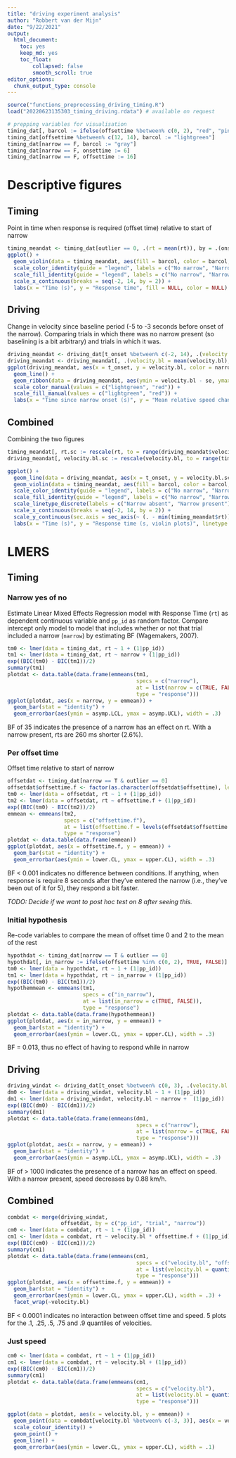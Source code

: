 ```yaml
---
title: "driving experiment analysis"
author: "Robbert van der Mijn"
date: "9/22/2021"
output: 
  html_document: 
    toc: yes
    keep_md: yes
    toc_float: 
        collapsed: false
        smooth_scroll: true
editor_options: 
  chunk_output_type: console
---
```


```r
source("functions_preprocessing_driving_timing.R")
load("20220623135303_timing_driving.rdata") # available on request

# prepping variables for visualisation
timing_dat[, barcol := ifelse(offsettime %between% c(0, 2), "red", "pink")]
timing_dat[offsettime %between% c(12, 14), barcol := "lightgreen"]
timing_dat[narrow == F, barcol := "gray"]
timing_dat[narrow == F, onsettime := 6]
timing_dat[narrow == F, offsettime := 16]
```

# Descriptive figures

## Timing

Point in time when response is required (offset time) relative to start of narrow

```r
timing_meandat <- timing_dat[outlier == 0, .(rt = mean(rt)), by = .(onsettime, offsettime, barcol, pp_id)]
ggplot() +
  geom_violin(data = timing_meandat, aes(fill = barcol, color = barcol, x = offsettime, y = rt, gr = as.factor(offsettime)), alpha = .5) +
  scale_color_identity(guide = "legend", labels = c("No narrow", "Narrow cleared", "Narrow during interval", "Narrow during response")) +
  scale_fill_identity(guide = "legend", labels = c("No narrow", "Narrow cleared", "Narrow during interval", "Narrow during response")) +
  scale_x_continuous(breaks = seq(-2, 14, by = 2)) +
  labs(x = "Time (s)", y = "Response time", fill = NULL, color = NULL)
```

## Driving

Change in velocity since baseline period (-5 to -3 seconds before onset of the narrow). Comparing trials in which there was no narrow present (so baselining is a bit arbitrary) and trials in which it was.

```r
driving_meandat <- driving_dat[t_onset %between% c(-2, 14), .(velocity.bl = mean(velocity.bl)), by = .(t_onset, narrow, pp_id)]
driving_meandat <- driving_meandat[, .(velocity.bl = mean(velocity.bl), se = sd(velocity.bl)/sqrt(.N)), by = .(t_onset, narrow)]
ggplot(driving_meandat, aes(x = t_onset, y = velocity.bl, color = narrow)) +
  geom_line() +
  geom_ribbon(data = driving_meandat, aes(ymin = velocity.bl - se, ymax = velocity.bl + se, fill = narrow, x = t_onset), color = NA, alpha = .1) +
  scale_color_manual(values = c("lightgreen", "red")) +
  scale_fill_manual(values = c("lightgreen", "red")) +
  labs(x = "Time since narrow onset (s)", y = "Mean relative speed change (km/h)")
```

## Combined

Combining the two figures

```r
timing_meandat[, rt.sc := rescale(rt, to = range(driving_meandat$velocity.bl))]
driving_meandat[, velocity.bl.sc := rescale(velocity.bl, to = range(timing_meandat$rt))]

ggplot() +
  geom_line(data = driving_meandat, aes(x = t_onset, y = velocity.bl.sc, linetype = narrow)) +
  geom_violin(data = timing_meandat, aes(fill = barcol, color = barcol, x = offsettime, y = rt, group = as.factor(offsettime)), alpha = .5) +
  scale_color_identity(guide = "legend", labels = c("No narrow", "Narrow cleared", "Narrow during interval", "Narrow during response")) +
  scale_fill_identity(guide = "legend", labels = c("No narrow", "Narrow cleared", "Narrow during interval", "Narrow during response")) +
  scale_linetype_discrete(labels = c("Narrow absent", "Narrow present")) +
  scale_x_continuous(breaks = seq(-2, 14, by = 2)) +
  scale_y_continuous(sec.axis = sec_axis(~ (. - min(timing_meandat$rt)) / diff(range(timing_meandat$rt)) * diff(range(driving_meandat$velocity.bl)) + min(driving_meandat$velocity.bl), name = "Mean relative speed change (km/h)")) +
  labs(x = "Time (s)", y = "Response time (s, violin plots)", linetype = NULL, fill = NULL, color = NULL)
```

# LMERS

## Timing

### Narrow yes of no

Estimate Linear Mixed Effects Regression model with Response Time (```rt```) as dependent continuous variable and ```pp_id``` as random factor. Compare intercept only model to model that includes whether or not that trial included a narrow (```narrow```) by estimating BF (Wagemakers, 2007).

```r
tm0 <- lmer(data = timing_dat, rt ~ 1 + (1|pp_id))
tm1 <- lmer(data = timing_dat, rt ~ narrow + (1|pp_id))
exp((BIC(tm0) - BIC(tm1))/2)
summary(tm1)
plotdat <- data.table(data.frame(emmeans(tm1, 
                                         specs = c("narrow"),
                                         at = list(narrow = c(TRUE, FALSE)),
                                         type = "response")))
ggplot(plotdat, aes(x = narrow, y = emmean)) +
  geom_bar(stat = "identity") +
  geom_errorbar(aes(ymin = asymp.LCL, ymax = asymp.UCL), width = .3)
```

BF of 35 indicates the presence of a narrow has an effect on rt. With a narrow present, rts are 260 ms shorter (2.6%). 

### Per offset time 

Offset time relative to start of narrow

```r
offsetdat <- timing_dat[narrow == T & outlier == 0]
offsetdat$offsettime.f <- factor(as.character(offsetdat$offsettime), levels = as.character(seq(-2, 14, by = 2)))
tm0 <- lmer(data = offsetdat, rt ~ 1 + (1|pp_id))
tm2 <- lmer(data = offsetdat, rt ~ offsettime.f + (1|pp_id))
exp((BIC(tm0) - BIC(tm2))/2)
emmean <- emmeans(tm2, 
                  specs = c("offsettime.f"),
                  at = list(offsettime.f = levels(offsetdat$offsettime.f)),
                  type = "response")
plotdat <- data.table(data.frame(emmean))
ggplot(plotdat, aes(x = offsettime.f, y = emmean)) +
  geom_bar(stat = "identity") +
  geom_errorbar(aes(ymin = lower.CL, ymax = upper.CL), width = .3)
```

BF < 0.001 indicates no difference between conditions. If anything, when response is require 8 seconds after they've entered the narrow (i.e., they've been out of it for 5), they respond a bit faster. 

*TODO: Decide if we want to post hoc test on 8 after seeing this. *

### Initial hypothesis

Re-code variables to compare the mean of offset time 0 and 2 to the mean of the rest

```r
hypothdat <- timing_dat[narrow == T & outlier == 0]
hypothdat[, in_narrow := ifelse(offsettime %in% c(0, 2), TRUE, FALSE)]
tm0 <- lmer(data = hypothdat, rt ~ 1 + (1|pp_id))
tm1 <- lmer(data = hypothdat, rt ~ in_narrow + (1|pp_id))
exp((BIC(tm0) - BIC(tm1))/2)
hypothemmean <- emmeans(tm1, 
                        specs = c("in_narrow"),
                        at = list(in_narrow = c(TRUE, FALSE)),
                        type = "response")
plotdat <- data.table(data.frame(hypothemmean))
ggplot(plotdat, aes(x = in_narrow, y = emmean)) +
  geom_bar(stat = "identity") +
  geom_errorbar(aes(ymin = lower.CL, ymax = upper.CL), width = .3)
```

BF = 0.013, thus no effect of having to respond while in narrow

## Driving

```r
driving_windat <- driving_dat[t_onset %between% c(0, 3), .(velocity.bl = mean(velocity.bl)), by = .(pp_id, trial, narrow)]
dm0 <- lmer(data = driving_windat, velocity.bl ~ 1 + (1|pp_id))
dm1 <- lmer(data = driving_windat, velocity.bl ~ narrow +  (1|pp_id))
exp((BIC(dm0) - BIC(dm1))/2)
summary(dm1)
plotdat <- data.table(data.frame(emmeans(dm1, 
                                         specs = c("narrow"),
                                         at = list(narrow = c(TRUE, FALSE)),
                                         type = "response")))
ggplot(plotdat, aes(x = narrow, y = emmean)) +
  geom_bar(stat = "identity") +
  geom_errorbar(aes(ymin = asymp.LCL, ymax = asymp.UCL), width = .3)
```

BF of > 1000 indicates the presence of a narrow has an effect on speed. With a narrow present, speed decreases by 0.88 km/h. 

## Combined

```r
combdat <- merge(driving_windat, 
                 offsetdat, by = c("pp_id", "trial", "narrow"))
cm0 <- lmer(data = combdat, rt ~ 1 + (1|pp_id))
cm1 <- lmer(data = combdat, rt ~ velocity.bl * offsettime.f + (1|pp_id))
exp((BIC(cm0) - BIC(cm1))/2)
summary(cm1)
plotdat <- data.table(data.frame(emmeans(cm1, 
                                         specs = c("velocity.bl", "offsettime.f"),
                                         at = list(velocity.bl = quantile(driving_windat$velocity.bl, p = c(.1, .25, .5, .75, .9)), offsettime.f = levels(offsetdat$offsettime.f)),
                                         type = "response")))
ggplot(plotdat, aes(x = offsettime.f, y = emmean)) +
  geom_bar(stat = "identity") +
  geom_errorbar(aes(ymin = lower.CL, ymax = upper.CL), width = .3) +
  facet_wrap(~velocity.bl)
```

BF < 0.0001 indicates no interaction between offset time and speed. 5 plots for the .1, .25, .5, .75 and .9 quantiles of velocities.

### Just speed

```r
cm0 <- lmer(data = combdat, rt ~ 1 + (1|pp_id))
cm1 <- lmer(data = combdat, rt ~ velocity.bl + (1|pp_id))
exp((BIC(cm0) - BIC(cm1))/2)
summary(cm1)
plotdat <- data.table(data.frame(emmeans(cm1, 
                                         specs = c("velocity.bl"),
                                         at = list(velocity.bl = quantile(driving_windat$velocity.bl, p = c(.1, .25, .5, .75, .9))),
                                         type = "response")))

ggplot(data = plotdat, aes(x = velocity.bl, y = emmean)) +
  geom_point(data = combdat[velocity.bl %between% c(-3, 3)], aes(x = velocity.bl, y = rt, color = barcol), alpha = .3) +
  scale_colour_identity() +
  geom_point() +
  geom_line() +
  geom_errorbar(aes(ymin = lower.CL, ymax = upper.CL), width = .1) 
```

